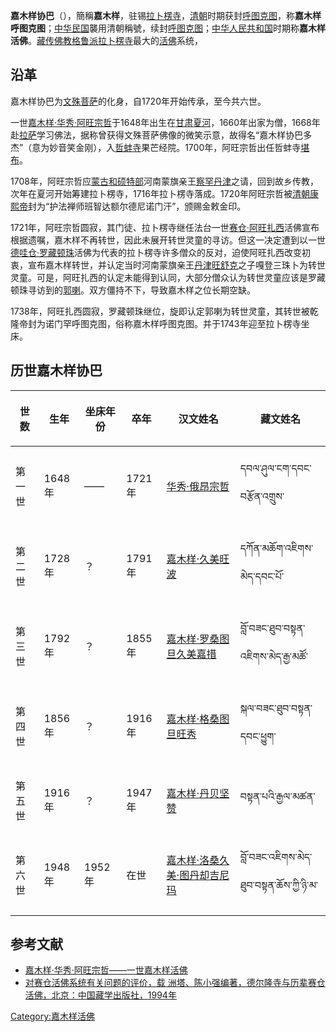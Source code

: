 '''嘉木样协巴'''（{{bo|z=འཇམ་དབྱངས་བཞད་པ་|w='jam dbyangs bzhad pa|t=Jamyang Zhépa}}），簡稱'''嘉木样'''，驻锡[[拉卜楞寺|拉卜楞寺]]，[[清朝|清朝]]时期获封[[呼图克图|呼图克图]]，称'''嘉木样呼图克图'''；[[中华民国|中华民国]]襲用清朝稱號，续封[[呼图克图|呼图克图]]；[[中华人民共和国|中华人民共和国]]时期称'''嘉木样活佛'''。[[藏传佛教|藏传佛教]][[格鲁派|格鲁派]][[拉卜楞寺|拉卜楞寺]]最大的[[活佛|活佛]]系统，

==沿革==
嘉木样协巴为[[文殊菩萨|文殊菩萨]]的化身，自1720年开始传承，至今共六世。

一世[[嘉木样·华秀·阿旺宗哲|嘉木样·华秀·阿旺宗哲]]于1648年出生在[[甘肃|甘肃]][[夏河|夏河]]，1660年出家为僧，1668年赴[[拉萨|拉萨]]学习佛法，据称曾获得文殊菩萨佛像的微笑示意，故得名“嘉木样协巴多杰”（意为妙音笑金刚），入[[哲蚌寺|哲蚌寺]]果芒经院。1700年，阿旺宗哲出任哲蚌寺[[堪布|堪布]]。

1708年，阿旺宗哲应[[蒙古|蒙古]][[和硕特部|和硕特部]]河南蒙旗亲王[[察罕丹津|察罕丹津]]之请，回到故乡传教，次年在夏河开始筹建拉卜楞寺，1716年拉卜楞寺落成。1720年阿旺宗哲被[[清朝|清朝]][[康熙帝|康熙帝]]封为“护法禅师班智达额尔德尼诺门汗”，颁赐金敕金印。

1721年，阿旺宗哲圆寂，其门徒、拉卜楞寺继任法台一世[[赛仓·阿旺扎西|赛仓·阿旺扎西]]活佛宣布根据遗嘱，嘉木样不再转世，因此未展开转世灵童的寻访。但这一决定遭到以一世[[德哇仓活佛|德哇仓·罗藏顿珠]]活佛为代表的拉卜楞寺许多僧众的反对，迫使阿旺扎西改变初衷，宣布嘉木样转世，并认定当时河南蒙旗亲王[[丹津旺舒克|丹津旺舒克]]之子嘎登三珠卜为转世灵童。可是，阿旺扎西的认定未能得到认同，大部分僧众认为转世灵童应该是罗藏顿珠寻访到的[[嘉木样·晋美旺波|郭喇]]。双方僵持不下，导致嘉木样之位长期空缺。

1738年，阿旺扎西圆寂，罗藏顿珠继位，旋即认定郭喇为转世灵童，其转世被乾隆帝封为诺门罕呼图克图，俗称嘉木样呼图克图。并于1743年迎至拉卜楞寺坐床。

== 历世嘉木样协巴==
{| class="wikitable" 
|- 
! 世数
! 生年
! 坐床年份
! 卒年
! 汉文姓名
! 藏文姓名
|-
| 第一世
| 1648年
| ——
| 1721年
| [[华秀·俄昂宗哲|华秀·俄昂宗哲]]
| དབལ་ཤུལ་ངག་དབང་བརྩོན་འགྲུས་
|-
| 第二世
| 1728年
| ？
| 1791年
| [[嘉木样·久美旺波|嘉木样·久美旺波]]
| དཀོན་མཆོག་འཇིགས་མེད་དབང་པོ་
|-
| 第三世
| 1792年
| ？
| 1855年
| [[嘉木样·罗桑图旦久美嘉措|嘉木样·罗桑图旦久美嘉措]]
| བློ་བཟང་ཐུབ་བསྟན་འཇིགས་མེད་རྒྱ་མཚོ་
|-
| 第四世
| 1856年
| ？
| 1916年
| [[嘉木样·格桑图旦旺秀|嘉木样·格桑图旦旺秀]]
| སྐལ་བཟང་ཐུབ་བསྟན་དབང་ཕྱུག་
|-
| 第五世
| 1916年
| ？
| 1947年
| [[嘉木样·丹贝坚赞|嘉木样·丹贝坚赞]]
| བསྟན་པའི་རྒྱལ་མཚན་
|-
| 第六世
| 1948年
| 1952年
| 在世
| [[嘉木样·洛桑久美·图丹却吉尼玛|嘉木样·洛桑久美·图丹却吉尼玛]]
| བློ་བཟང་འཇིགས་མེད་ཐུབ་བསྟན་ཆོས་ཀྱི་ཉི་མ་
|}

== 参考文献 ==
* [https://web.archive.org/web/20070623054301/http://www.chinatibetnews.com/GB/channel14/80/200208/13/171.html 嘉木样·华秀·阿旺宗哲——一世嘉木样活佛]
* [https://web.archive.org/web/20130307232424/http://xy.tibetcul.com/rd/zw/200708/6558.html 对赛仓活佛系统有关问题的评价，载 洲塔、陈小强编著，德尔隆寺与历辈赛仓活佛，北京：中国藏学出版社，1994年]

{{藏传佛教活佛}}

[[Category:嘉木样活佛|Category:嘉木样活佛]]